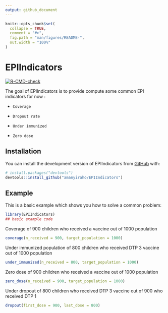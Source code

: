 ```yaml
---
output: github_document
---
```


<!-- README.md is generated from README.Rmd. Please edit that file -->

```r
knitr::opts_chunk$set(
  collapse = TRUE,
  comment = "#>",
  fig.path = "man/figures/README-",
  out.width = "100%"
)
```

# EPIIndicators

<!-- badges: start -->
[![R-CMD-check](https://github.com/amanyiraho/EPIIndicators/actions/workflows/R-CMD-check.yaml/badge.svg)](https://github.com/amanyiraho/EPIIndicators/actions/workflows/R-CMD-check.yaml)
<!-- badges: end -->

The goal of EPIIndicators is to provide compute some common EPI indicators for now :

- `Coverage`

- `Dropout rate`

- `Under immunized`

- `Zero dose`

## Installation

You can install the development version of EPIIndicators from [GitHub](https://github.com/) with:

``` r
# install.packages("devtools")
devtools::install_github("amanyiraho/EPIIndicators")
```

## Example

This is a basic example which shows you how to solve a common problem:

```r
library(EPIIndicators)
## basic example code
```

Coverage of 900 children who received a vaccine out of 1000 population

```r
coverage(n_received = 900, target_population = 1000)
```

Under immunized population of 800 children who received DTP 3 vaccine out of 1000 population

```r
under_immunized(n_received = 800, target_population = 1000)
```

Zero dose of 900 children who received a vaccine out of 1000 population

```r
zero_dose(n_received = 900, target_population = 1000)
```

Under dropout of 800 children who received DTP 3 vaccine out of 900 who received DTP 1


```r
dropout(first_dose = 900, last_dose = 800)
```
